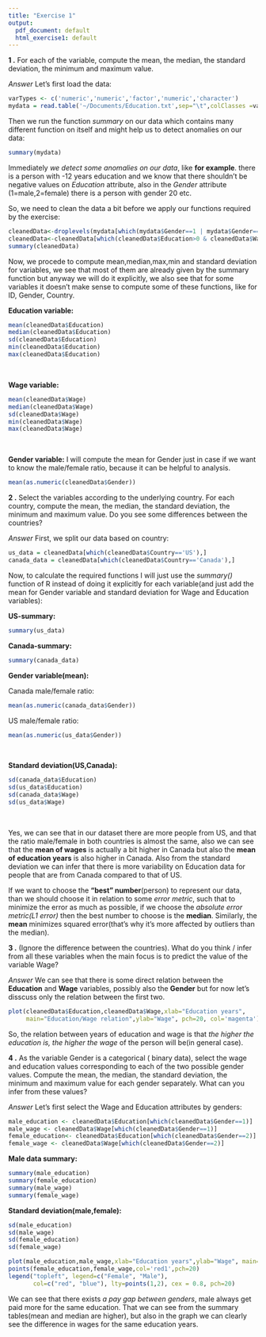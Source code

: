 ```yaml
---
title: "Exercise 1"
output:
  pdf_document: default
  html_exercise1: default
---
```


**1 .**	For	each	of	the	variable,	compute	the	mean,	the	median,	the	standard deviation,	the	minimum	and	maximum	value.

*Answer* Let's first load the data:


```r
varTypes <- c('numeric','numeric','factor','numeric','character')
mydata = read.table('~/Documents/Education.txt',sep="\t",colClasses =varTypes,header=T)
```

Then we run the function *summary* on our data which contains many different function on itself and might help us to detect anomalies on our data:

```r
summary(mydata)
```

Immediately *we detect some anomalies on our data*, like **for example**. there is a person with -12 years education and we know that there shouldn't be negative values on *Education* attribute, also in the *Gender* attribute (1=male,2=female) there is a person with gender 20 etc.

So, we need to clean the data a bit before we apply our functions required by the exercise:

```r
cleanedData<-droplevels(mydata[which(mydata$Gender==1 | mydata$Gender==2),])
cleanedData<-cleanedData[which(cleanedData$Education>0 & cleanedData$Wage>=1000),]
summary(cleanedData)
```


Now, we procede to compute mean,median,max,min and standard deviation for variables, we see that most of them are already given by the summary function but anyway we will do it explicitly, we also see that for some variables it doesn't make sense to compute some of these functions, like for ID, Gender, Country.

\newpage

**Education variable:**

```r
mean(cleanedData$Education)
median(cleanedData$Education)
sd(cleanedData$Education)
min(cleanedData$Education)
max(cleanedData$Education)
```

&nbsp;
&nbsp;

**Wage variable:**

```r
mean(cleanedData$Wage)
median(cleanedData$Wage)
sd(cleanedData$Wage)
min(cleanedData$Wage)
max(cleanedData$Wage)
```

&nbsp;
&nbsp;

**Gender variable:** I will compute the mean for Gender just in case if we want to know the male/female ratio, because it can be helpful to analysis.

```r
mean(as.numeric(cleanedData$Gender))
```

\newpage

**2 .**	Select the	variables according	to	the	underlying	country.	For	each	country, compute	the	mean,	the	median,	the	standard	deviation,	the	minimum	and	maximum	value. 
Do	you	see	some	differences	between	the	countries?

*Answer* First, we split our data based on country:

```r
us_data = cleanedData[which(cleanedData$Country=='US'),]
canada_data = cleanedData[which(cleanedData$Country=='Canada'),]
```

Now, to calculate the required functions I will just use the *summary()* function of R instead of doing it explicitly for each variable(and just add the mean for Gender variable and standard deviation for Wage and Education variables):


**US-summary:**

```r
summary(us_data)
```


**Canada-summary:**

```r
summary(canada_data)
```

\newpage

**Gender variable(mean):**

Canada male/female ratio:

```r
mean(as.numeric(canada_data$Gender))
```

US male/female ratio:

```r
mean(as.numeric(us_data$Gender))
```

&nbsp;
&nbsp;


**Standard deviation(US,Canada):**

```r
sd(canada_data$Education)
sd(us_data$Education)
sd(canada_data$Wage)
sd(us_data$Wage)
```

&nbsp;
&nbsp;

Yes, we can see that in our dataset there are more people from US, and that the ratio male/female in both countries is almost the same, also we can see that the **mean of wages** is actually a bit higher in Canada but also the **mean of education years** is also higher in Canada. Also from the standard deviation we can infer that there is more variability on Education data for people that are from Canada compared to that of US.   

If we want to choose the **"best" number**(person) to represent our data, than we should choose it in relation to some *error metric*, such that to minimize the error as much as possible, if we choose the *absolute error metric(L1 error)* then the best number to choose is the **median**. Similarly, the **mean** minimizes squared error(that's why it's more affected by outliers than the median).


\newpage

**3 .**		(Ignore	the	difference	between	the	countries).	What	do	you	think /	infer from all	these	variables	when	the	main	focus	is	to	predict	the	value	of	the	variable Wage? 		


*Answer*  We can see that there is some direct relation between the **Education** and **Wage** variables, possibly also the **Gender** but for now let's disscuss only the relation between the first two.

```r
plot(cleanedData$Education,cleanedData$Wage,xlab="Education years",
     main="Education/Wage relation",ylab="Wage", pch=20, col='magenta')
```

So, the relation between years of education and wage is that *the higher the education is, the higher the wage* of the person will be(in general case).

\newpage

**4 .**		As the variable	Gender is	a	categorical ( binary data), select the wage	and education	values corresponding to each of the two possible gender values.
Compute	the	mean,	the	median, the	standard deviation, the	minimum	and	maximum	value	for	each	gender separately.	What can you infer from these	values?

*Answer*  Let's first select the Wage and Education attributes by genders:

```r
male_education <- cleanedData$Education[which(cleanedData$Gender==1)]
male_wage <- cleanedData$Wage[which(cleanedData$Gender==1)]
female_education<- cleanedData$Education[which(cleanedData$Gender==2)]
female_wage <- cleanedData$Wage[which(cleanedData$Gender==2)]
```

**Male data summary:**

```r
summary(male_education)
summary(female_education)
summary(male_wage)
summary(female_wage)
```


**Standard deviation(male,female):**

```r
sd(male_education)
sd(male_wage)
sd(female_education)
sd(female_wage)
```


```r
plot(male_education,male_wage,xlab="Education years",ylab="Wage", main="Education/Wage relation", pch=20, col="blue")
points(female_education,female_wage,col='red1',pch=20)
legend("topleft", legend=c("Female", "Male"),
       col=c("red", "blue"), lty=points(1,2), cex = 0.8, pch=20)
```


We can see that there exists *a pay gap between genders*, male always get paid more for the same education. That we can see from the summary tables(mean and median are higher), but also in the graph we can clearly see the difference in wages for the same education years.

